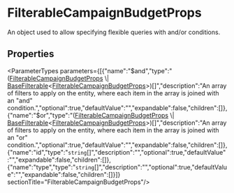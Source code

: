 
# FilterableCampaignBudgetProps

An object used to allow specifying flexible queries with and/or conditions.

## Properties

<ParameterTypes parameters={[{"name":"$and","type":"([FilterableCampaignBudgetProps](types.PromotionTypes.FilterableCampaignBudgetProps.mdx) \\| [BaseFilterable](../../DAL/interfaces/types.DAL.BaseFilterable.mdx)&#60;[FilterableCampaignBudgetProps](types.PromotionTypes.FilterableCampaignBudgetProps.mdx)&#62;)[]","description":"An array of filters to apply on the entity, where each item in the array is joined with an \"and\" condition.","optional":true,"defaultValue":"","expandable":false,"children":[]},{"name":"$or","type":"([FilterableCampaignBudgetProps](types.PromotionTypes.FilterableCampaignBudgetProps.mdx) \\| [BaseFilterable](../../DAL/interfaces/types.DAL.BaseFilterable.mdx)&#60;[FilterableCampaignBudgetProps](types.PromotionTypes.FilterableCampaignBudgetProps.mdx)&#62;)[]","description":"An array of filters to apply on the entity, where each item in the array is joined with an \"or\" condition.","optional":true,"defaultValue":"","expandable":false,"children":[]},{"name":"id","type":"`string`[]","description":"","optional":true,"defaultValue":"","expandable":false,"children":[]},{"name":"type","type":"`string`[]","description":"","optional":true,"defaultValue":"","expandable":false,"children":[]}]}  sectionTitle="FilterableCampaignBudgetProps"/>
